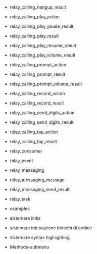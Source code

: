
  - relay_calling_hangup_result
  - relay_calling_play_action
  - relay_calling_play_pause_result
  - relay_calling_play_result
  - relay_calling_play_resume_result
  - relay_calling_play_volume_result
  - relay_calling_prompt_action
  - relay_calling_prompt_result
  - relay_calling_prompt_volume_result
  - relay_calling_record_action
  - relay_calling_record_result
  - relay_calling_send_digits_action
  - relay_calling_send_digits_result
  - relay_calling_tap_action
  - relay_calling_tap_result
  - relay_consumer
  - relay_event
  - relay_messaging
  - relay_messaging_message
  - relay_messaging_send_result
  - relay_task
  - examples


- sistemare links
- sistemare intestazione blocchi di codice
- sistemare syntax highlighting
- Methods-submenu